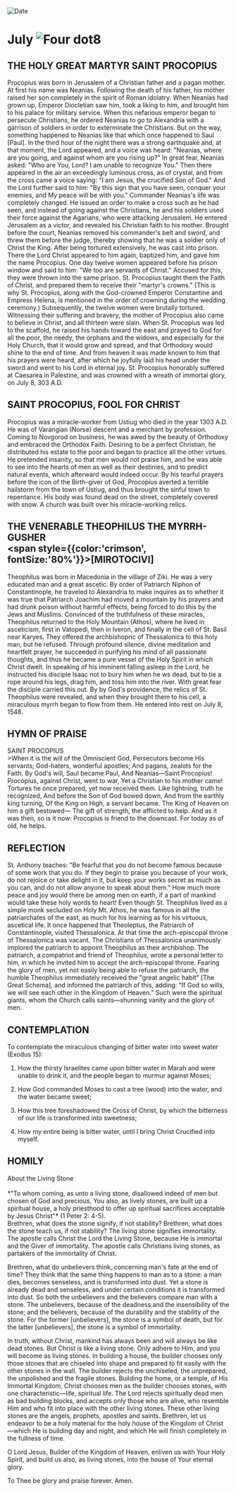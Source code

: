 
<RunningHead />
<Image src="/title-imprint.png" height={68} width={50} alt="Date" className="title-imprint"/>

# <div id="date">July <Image className="four-dot" src="/four-dot.png" height={15} width={15} alt="Four dot" />8</div>

## THE HOLY GREAT MARTYR SAINT PROCOPIUS

Procopius was born in Jerusalem of a Christian father and a pagan mother. At first his name was Neanias. Following the death of his father, his mother raised her son completely in the spirit of Roman idolatry. When Neanias had grown up, Emperor Diocletian saw him, took a liking to him, and brought him to his palace for military service. When this nefarious emperor began to persecute Christians, he ordered Neanias to go to Alexandria with a garrison of soldiers in order to exterminate the Christians. But on the way, something happened to Neanias like that which once happened to Saul [Paul]. In the third hour of the night there was a strong earthquake and, at that moment, the Lord appeared, and a voice was heard: "Neanias, where are you going, and against whom are you rising up?" In great fear, Neanias asked: "Who are You, Lord? I am unable to recognize You." Then there appeared in the air an exceedingly luminous cross, as of crystal, and from the cross came a voice saying: "I am Jesus, the crucified Son of God." And the Lord further said to him: "By this sign that you have seen, conquer your enemies, and My peace will be with you." Commander Neanias's life was completely changed.  He issued an order to make a cross such as he had seen, and instead of going against the Christians, he and his soldiers used their force against the Agarians, who were attacking Jerusalem. He entered Jerusalem as a victor, and revealed his Christian faith to his mother. Brought before the court, Neanias removed his commander's belt and sword, and threw them before the judge, thereby showing that he was a soldier only of Christ the King. After being tortured extensively, he was cast into prison. There the Lord Christ appeared to him again, baptized him, and gave him the name Procopius. One day twelve women appeared before his prison window and said to him: "We too are servants of Christ." Accused for this, they were thrown into the same prison. St. Procopius taught them the Faith of Christ, and prepared them to receive their "martyr's crowns." (This is why St. Procopius, along with the God-crowned Emperor Constantine and Empress Helena, is mentioned in the order of crowning during the wedding ceremony.)  Subsequently, the twelve women were brutally tortured. Witnessing their suffering and bravery, the mother of Procopius also came to believe in Christ, and all thirteen were slain. When St. Procopius was led to the scaffold, he raised his hands toward the east and prayed to God for all the poor, the needy, the orphans and the widows, and especially for the Holy Church, that it would grow and spread, and that Orthodoxy would shine to the end of time. And from heaven it was made known to him that his prayers were heard, after which he joyfully laid his head under the sword and went to his Lord in eternal joy. St. Procopius honorably suffered at Caesarea in Palestine, and was crowned with a wreath of immortal glory, on July 8, 303 A.D.

## SAINT PROCOPIUS, FOOL FOR CHRIST

Procopius was a miracle-worker from Ustiug who died in the year 1303 A.D. He was of Varangian (Norse) descent and a merchant by profession. Coming to Novgorod on business, he was awed by the beauty of Orthodoxy and embraced the Orthodox Faith. Desiring to be a perfect Christian, he distributed his estate to the poor and began to practice all the other virtues. He pretended insanity, so that men would not praise him, and he was able to see into the hearts of men as well as their destinies, and to predict natural events, which afterward would indeed occur. By his tearful prayers before the icon of the Birth-giver of God, Procopius averted a terrible hailstorm from the town of Ustiug, and thus brought the sinful town to repentance. His body was found dead on the street, completely covered with snow. A church was built over his miracle-working relics.

## THE VENERABLE THEOPHILUS THE MYRRH-GUSHER <br /><span style={{color:'crimson', fontSize:'80%'}}>[MIROTOCIVI]</span>

Theophilus was born in Macedonia in the village of Ziki. He was a very educated man and a great ascetic. By order of Patriarch Niphon of Constantinople, he traveled to Alexandria to make inquires as to whether it was true that Patriarch Joachim had moved a mountain by his prayers and had drunk poison without harmful effects, being forced to do this by the Jews and Muslims. Convinced of the truthfulness of these miracles, Theophilus returned to the Holy Mountain (Athos), where he lived in asceticism, first in Vatopedi, then in Iveron, and finally in the cell of St. Basil near Karyes. They offered the archbishopric of Thessalonica to this holy man, but he refused. Through profound silence, divine meditation and heartfelt prayer, he succeeded in purifying his mind of all passionate thoughts, and thus he became a pure vessel of the Holy Spirit in which Christ dwelt. In speaking of his imminent falling asleep in the Lord, he instructed his disciple Isaac not to bury him when he ws dead, but to tie a rope around his legs, drag him, and toss him into the river. With great fear the disciple carried this out. By by God's providence, the relics of St. Theophilus were revealed, and when they brought them to his cell, a miraculous myrrh began to flow from them. He entered into rest on July 8, 1548.


## HYMN OF PRAISE
<div style={{textAlign:'center', color:'crimson', fontWeight:'bold'}}>
SAINT PROCOPIUS
</div>
>When it is the will of the Omniscient God,  
Persecutors become His servants;  
God-haters, wonderful apostles;  
And pagans, zealots for the Faith.  
By God's will, Saul became Paul,  
And Neanias—Saint Procopius!  
Procopius, against Christ, went to war,  
Yet a Christian to his mother came!  
Tortures he once prepared, yet now received them.  
Like lightning, truth he recognized,  
And before the Son of God bowed down,  
And from the earthly king turning,  
Of the King on High, a servant became.  
The King of Heaven on him a gift bestowed—  
The gift of strength, the afflicted to help.  
And as it was then, so is it now:  
Procopius is friend to the downcast.  
For today as of old, he helps.  


## REFLECTION

St. Anthony teaches: "Be fearful that you do not become famous because of some work that you do. If they begin to praise you because of your work, do not rejoice or take delight in it, but keep your works secret as much as you can, and do not allow anyone to speak about them." How much more peace and joy would there be among men on earth, if a part of mankind would take these holy words to heart! Even though St. Theophilus lived as a simple monk secluded on Holy Mt. Athos, he was famous in all the patriarchates of the east, as much for his learning as for his virtuous, ascetical life. It once happened that Theoleptus, the Patriarch of Constantinople, visited Thessalonica. At that time the arch-episcopal throne of Thessalonica was vacant. The Christians of Thessalonica unanimously implored the patriarch to appoint Theophilus as their archbishop. The patriarch, a compatriot and friend of Theophilus, wrote a personal letter to him, in which he invited him to accept the arch-episcopal throne. Fearing the glory of men, yet not easily being able to refuse the patriarch, the humble Theophilus immediately received the "great angelic habit" [The Great Schema], and informed the patriarch of this, adding: "If God so wills, we will see each other in the Kingdom of Heaven." Such were the spiritual giants, whom the Church calls saints—shunning vanity and the glory of men.


## CONTEMPLATION

To contemplate the miraculous changing of bitter water into sweet water (Exodus 15):

1. How the thirsty Israelites came upon bitter water in Marah and were unable to drink it, and the people began to murmur against Moses;

2. How God commanded Moses to cast a tree (wood) into the water, and the water became sweet;

3. How this tree foreshadowed the Cross of Christ, by which the bitterness of our life is transformed into sweetness;

4. How my entire being is bitter water, until I bring Christ Crucified into myself.


## HOMILY
<div style={{textAlign:'center', color:'crimson', fontWeight:'bold'}}>
About the Living Stone
</div>
<br />
<div style={{textAlign:'right'}}>
*"To whom coming, as unto a living stone, disallowed indeed of men but chosen of God and precious, You also, as lively stones, are built up a spiritual house, a holy priesthood to offer up spiritual sacrifices acceptable by Jesus Christ"* (1 Peter 2: 4-5).
</div>
Brethren, what does the stone signify, if not stability? Brethren, what does the stone teach us, if not stability? The living stone signifies immortality. The apostle calls Christ the Lord the Living Stone, because He is immortal and the Giver of immortality. The apostle calls Christians living stones, as partakers of the immortality of Christ.

Brethren, what do unbelievers think, concerning man's fate at the end of time? They think that the same thing happens to man as to a stone: a man dies, becomes senseless, and is transformed into dust. Yet a stone is already dead and senseless, and under certain conditions it is transformed into dust. So both the unbelievers and the believers compare man with a stone. The unbelievers, because of the deadness and the insensibility of the stone; and the believers, because of the durability and the stability of the stone. For the former [unbelievers], the stone is a symbol of death, but for the latter [unbelievers], the stone is a symbol of immortality.

In truth, without Christ, mankind has always been and will always be like dead stones. But Christ is like a living stone. Only adhere to Him, and you will become as living stones. In building a house, the builder chooses only those stones that are chiseled into shape and prepared to fit easily with the other stones in the wall. The builder rejects the unchiseled, the unprepared, the unpolished and the fragile stones. Building the home, or a temple, of His Immortal Kingdom, Christ chooses men as the builder chooses stones, with one characteristic—life, spiritual life. The Lord rejects spiritually dead men as bad building blocks, and accepts only those who are alive, who resemble Him and who fit into place with the other living stones. These other living stones are the angels, prophets, apostles and saints. Brethren, let us endeavor to be a holy material for the holy house of the Kingdom of Christ—which He is building day and night, and which He will finish completely in the fullness of time.

O Lord Jesus, Builder of the Kingdom of Heaven, enliven us with Your Holy Spirit, and build us also, as living stones, into the house of Your eternal glory.

To Thee be glory and praise forever. Amen.